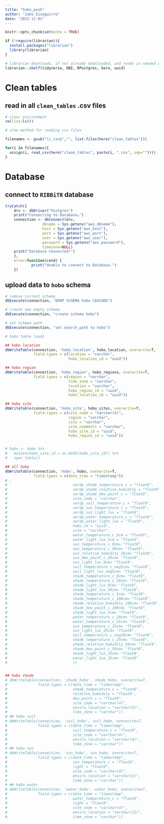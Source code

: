 ```yaml
---
title: "hobo_push"
author: "Jake Eisaguirre"
date: "2022-11-01"
---
```


```r
knitr::opts_chunk$set(echo = TRUE)

if (!require(librarian)){
  install.packages("librarian")
  library(librarian)
}

# librarian downloads, if not already downloaded, and reads in needed packages
librarian::shelf(tidyverse, DBI, RPostgres, here, uuid)
```

# Clean tables

## read in all `clean_tables` .csv files
```r

# clear environment
rm(list=ls())

# slow method for reading csv files

filenames <- gsub("\\.csv$","", list.files(here("clean_tables")))

for(i in filenames){
  assign(i, read_csv(here("clean_tables", paste(i, ".csv", sep=""))))
}
```


# Database

## connect to `RIBBiTR` database
```r

tryCatch({
    drv <- dbDriver("Postgres")
    print("Connecting to Database…")
    connection <- dbConnect(drv, 
                 dbname = Sys.getenv("aws_dbname"),
                 host = Sys.getenv("aws_host"), 
                 port = Sys.getenv("aws_port"),
                 user = Sys.getenv("aws_user"), 
                 password = Sys.getenv("aws_password"),
                 timezone=NULL)
    print("Database Connected!")
    },
    error=function(cond) {
            print("Unable to connect to Database.")
    })

```

## upload data to `hobo` schema
```r
# remove current schema
dbExecute(connection, "DROP SCHEMA hobo CASCADE")

# create new empty schema
dbExecute(connection, "create schema hobo")

# set schema path
dbExecute(connection, "set search_path to hobo")

# hobo table loads

## hobo location
dbWriteTable(connection, 'hobo_location', hobo_location, overwrite=T,
             field.types = c(location = "varchar",
                             hobo_location_id = "uuid"))

## hobo region
dbWriteTable(connection, 'hobo_region', hobo_regions, overwrite=T,
             field.types = c(region = "varchar",
                             time_zone = "varchar",
                             location = "varchar",
                             hobo_region_id = "uuid",
                             hobo_location_id = "uuid"))

## hobo site
dbWriteTable(connection, 'hobo_site', hobo_sites, overwrite=T,
             field.types = c(site_code = "varchar(4)",
                             region = "varchar",
                             site = "varchar",
                             site_comments = "varchar",
                             hobo_site_id = "uuid",
                             hobo_region_id = "uuid"))


# hobo <- hobo %>% 
#   mutate(hobo_site_id = as.UUID(hobo_site_id)) %>% 
#   spec_table()

## all hobo
dbWriteTable(connection, 'hobo', hobo, overwrite=T,
             field.types = c(date_time = "timestamp"))
# ,
#                              serdp_shade_temperature_c = "float8",
#                              serdp_shade_relative_humidity = "float8",
#                              serdp_shade_dew_point_c = "float8",
#                              site_code = "varchar",
#                              serdp_soil_temperature_c = "float8",
#                              serdp_sun_temperature_c = "float8",
#                              serdp_sun_light_lux = "float8",
#                              serdp_water_temperature_c = "float8",
#                              serdp_water_light_lux = "float8",
#                              hobo_id = "uuid",
#                              site = "varchar",
#                              water_temperature_c_5cm = "float8",
#                              water_light_lux_5cm = "float8",
#                              sun_temperature_c_0cm= "float8",
#                              sun_temperature_c_50cm= "float8",
#                              sun_relative_humidity_50cm= "float8",
#                              sun_dew_point_c_50cm= "float8",
#                              sun_light_lux_0cm= "float8",
#                              soil_temperature_c_neg5cm= "float8",
#                              soil_light_lux_neg5cm= "float8",
#                              shade_temperature_c_0cm= "float8",
#                              shade_temperature_c_50cm= "float8",
#                              shade_light_lux_0cm= "float8",
#                              shade_light_lux_50cm= "float8",
#                              shade_temperature_c_5cm= "float8",
#                              shade_temperature_c_100cm= "float8",
#                              shade_relative_humidity_100cm= "float8",
#                              shade_dew_point_c_100cm= "float8",
#                              shade_light_lux_5cm= "float8",
#                              water_temperature_c_20cm= "float8",
#                              water_temperature_c_35cm= "float8",
#                              sun_temperature_c_25cm= "float8",
#                              sun_light_lux_25cm= "float8",
#                              soil_temperature_c_neg10cm= "float8",
#                              shade_temperature_c_25cm= "float8",
#                              shade_relative_humidity_50cm= "float8",
#                              shade_dew_point_c_50cm= "float8",
#                              shade_light_lux_25cm= "float8",
#                              water_light_lux_35cm= "float8"
#                              ))


## hobo shade
# dbWriteTable(connection, 'shade_hobo', shade_hobo, overwrite=T,
#              field.types = c(date_time = "timestamp",
#                              shade_temperature_c = "float8",
#                              relative_humidity = "float8",
#                              dew_point_c = "float8",
#                              site_code = "varchar(4)",
#                              enviro_location = "varchar(5)",
#                              time_zone = "varchar"))
# ## hobo soil
# dbWriteTable(connection, 'soil_hobo', soil_hobo, overwrite=T,
#              field.types = c(date_time = "timestamp",
#                              soil_temperature_c = "float8",
#                              site_code = "varchar(4)",
#                              enviro_location = "varchar(4)",
#                              time_zone = "varchar"))
# ## hobo sun
# dbWriteTable(connection, 'sun_hobo', sun_hobo, overwrite=T,
#              field.types = c(date_time = "timestamp",
#                              sun_temperature_c = "float8",
#                              light = "float8",
#                              site_code = "varchar(4)",
#                              enviro_location = "varchar(3)",
#                              time_zone = "varchar"))
# ## hobo water
# dbWriteTable(connection, 'water_hobo', water_hobo, overwrite=T,
#              field.types = c(date_time = "timestamp",
#                              water_temperature_c = "float8",
#                              light = "float8",
#                              site_code = "varchar(4)",
#                              enviro_location = "varchar(12)",
#                              time_zone = "varchar"))
```
